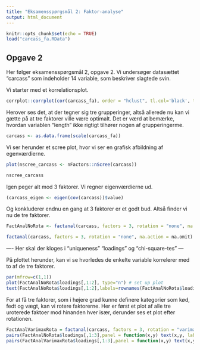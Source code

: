 ```yaml
---
title: "Eksamensspørgsmål 2: Faktor-analyse"
output: html_document
---
```


```r
knitr::opts_chunk$set(echo = TRUE)
load("carcass_fa.RData")

```

## Opgave 2

Her følger eksamensspørgsmål 2, opgave 2.
Vi undersøger datasættet "carcass" som indeholder 14 variable, som beskriver slagtede svin.

Vi starter med et korrelationsplot.

```r
corrplot::corrplot(cor(carcass_fa), order = "hclust", tl.col='black', tl.cex=.75)
```

Herover ses det, at der tegner sig tre grupperinger, altså allerede nu kan vi gætte på at tre faktorer ville være optimalt. Det er værd at bemærke, hvordan variablen "length" ikke rigtigt tilhører nogen af grupperingerme.

```r
carcass <- as.data.frame(scale(carcass_fa))

```

Vi ser herunder et scree plot, hvor vi ser en grafisk afbildning af egenværdierne.

```r
plot(nscree_carcass <- nFactors::nScree(carcass))
```
```r
nscree_carcass
```
Igen peger alt mod 3 faktorer. Vi regner eigenværdierne ud.
```r
(carcass_eigen <- eigen(cov(carcass))$value)
```

Og konkluderer endnu en gang at 3 faktorer er et godt bud. Altså finder vi nu de tre faktorer.

```r
FactAnalNoRota <- factanal(carcass, factors = 3, rotation = "none", na.action = na.omit)
```
```r
factanal(carcass, factors = 3, rotation = "none", na.action = na.omit)
```
 ---- Her skal der kloges i "uniqueness" "loadings" og "chi-square-tes" --- 

På plottet herunder, kan vi se hvorledes de enkelte variable korrelerer med to af de tre faktorer.
```r
par(mfrow=c(1,1))
plot(FactAnalNoRota$loadings[,1:2], type="n") # set up plot
text(FactAnalNoRota$loadings[,1:2],labels=rownames(FactAnalNoRota$loadings),cex=.7)
```

For at få tre faktorer, som i højere grad kunne definere kategorier som kød, fedt og vægt, kan vi rotere faktorerne. Her er først et plot af alle tre uroterede faktoer mod hinanden hver især, derunder ses et plot efter rotationen.
```r
FactAnalVarimaxRota = factanal(carcass, factors = 3, rotation = "varimax",na.action = na.omit, scores = "regression")
pairs(FactAnalNoRota$loadings[,1:3],panel = function(x,y) text(x,y, labels=rownames(FactAnalNoRota$loadings)))
pairs(FactAnalVarimaxRota$loadings[,1:3],panel = function(x,y) text(x,y, labels=rownames(FactAnalVarimaxRota$loadings)))


```